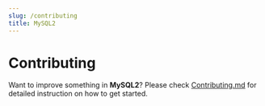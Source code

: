 ```yaml
---
slug: /contributing
title: MySQL2
---
```



<PageTitle title='Contributing' />

# Contributing

Want to improve something in **MySQL2**?
Please check [Contributing.md](https://github.com/sidorares/node-mysql2/blob/master/Contributing.md) for detailed instruction on how to get started.
